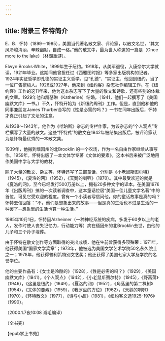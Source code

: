 ```yaml
---
---
---
```

title: 附录三 怀特简介
---



E．B．怀特（1899－1985），美国当代著名散文家、评论家，以散文名世，“其文风冷峻清丽，辛辣幽默，自成一格。”他的散文中，最为世人称道的一篇是（Once more to the lake）（林湖重游）。

Elwyn·Brooks·White，1899年生于纽约。1918年，从美军退役，入康奈尔大学就读，1921年毕业。这期间他曾担任过《西雅图时报》等多家出版机构的记者。1924年实证哲学即孔德的实证主义哲学。见“孔德”、“实证主，他回到纽约，当了一位广告撰稿人。1926或1927年，他来到《纽约客》杂志社作编辑工作。在《纽约客》工作的这11年来，他为这本杂志写下了大量的散文和诗歌，还有些别的体裁的文章。1929年他和凯瑟琳（Katherine）结婚。（1941，他们一起撰写了《美国幽默文库》一书。）不久，怀特开始为《新纽约周刊》工作。但是，直到他和他的同事兼朋友James Thurber合写的《性是必需的吗？》一书在同年出版后，怀特才真正引起了文坛的注意。

从1938～1943年，他作为《哈珀斯》杂志的专栏作家，为该杂志的“个人观点”专栏撰写了大量的散文。这些“怀特式”的散文在1942年被结集出版后，被评论家认为是怀特最优秀的一本散文集。

1939年，他搬到缅因州的北Brooklin 的一个农场，作为一名自由作家继续从事写作。1959年，怀特出版了一本文体学专著《文体的要素》，这本书后来被广泛地用作美国中学与大学的教材。

除了大量的散文、杂文等，怀特还写了三部童话，分别是《小老鼠斯图尔特》（1945），《夏洛的网》（1952），《天鹅的喇叭》（1970）。其中最受欢迎的就是《夏洛的网》，至今已经发行500万册以上，拥有20多种文字的译本。在美国1976年《出版周刊》搞的一次读者调查中，这本童话位居“美国十佳儿童文学名著”中的首位，可见它受欢迎的程度。曾有一个小读者写信问他，你的童话故事是真的吗？怀特去信回答：“不，他们是想象出来的故事——但是真的生活也不过是生活的一种罢了--想象里的生活也算一种生活。”

1985年10月1日，怀特因Alzheimer（一种神经系统的疾病，多发于60岁以上的老人，发作时使人丧失记忆力，行动能力等）病在缅因州的北Brooklin去世，由他的儿子和三个孙子埋葬。

由于怀特在散文创作等方面取得的突出成绩，他在生前曾获得多项殊荣：1971年，他获得美国“国家文学奖章”；1973年，他被选为美国文学艺术学院50名永久院士之一；1978年，他获得普利策特别文艺奖；他还获得了美国七家大学及学院的名誉学位。

他的主要作品有：《女士是冷酷的》（1928），《性是必需的吗？》（1929），《美国幽默文库》（1941），《个人观点》（1942），《小老鼠斯图尔特》（1945），《野菖蒲》（1946），《这里是纽约》（1949），《夏洛的网》（1952），《角落里的第二棵树》（1954），《文体的要素》（1959），《我罗盘的方位》（1962），《天鹅的喇叭》（1970），《怀特散文》（1977），《诗与小品》（1981），《纽约客文选1925-1976》（1990）。

（2000.1.7夜10:08 肖毛编译）

（全书完）

【epub掌上书苑】